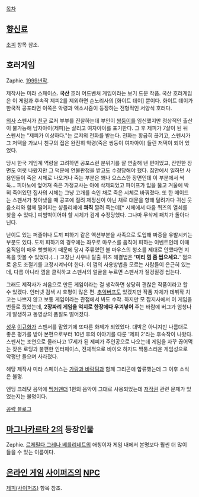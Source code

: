 [[목차]]

== [[향신료]] ==
[[초피]] 항목 참조.

== 호러게임 ==
Zaphie. [[1999년]]작.

제작사는 미라 스페이스. '''국산''' 호러 어드벤처 게임이라는 보기 드문 작품. 국산 호러게임은 이 게임과 후속작 제피2를 제외하면 손노리사의 [화이트 데이] 뿐이다. 화이트 데이가 한국적 공포라면 이쪽은 악령과 엑소시즘이 등장하는 전형적인 서양식 호러다.

[[의사]] 스펜서가 [[친구]] 로저 부부를 진찰하는데 부인이 [[쌍둥이]]를 임신했지만 정상적인 출산이 불가능해 남자아이(제피)는 살리고 여자아이를 포기한다. 그 후 제피가 7살이 된 뒤 스펜서는 "제피가 이상하다."는 로저의 전화를 받는다. 전화는 황급히 끊기고, 스펜서가 그 저택을 가보니 친구의 집은 완전히 악령(죽은 쌍둥이 여자아이) 들린 저택이 되어 있었다.

당시 한국 게임계 역량을 고려하면 공포스런 분위기를 잘 연출해 낸 편이었고, 잔인한 장면도 여럿 나왔지만 그 덕분에 연불판정을 받고도 수정당해야 했다. 집안에서 일하던 사용인들이 죽은 시체로 나오거나 죽는 부분은 꽤나 으스스한 장면인데 이 부분에서 싹둑... 피아노에 엎어져 죽은 가정교사는 아예 삭제되었고 파이프가 입을 뚫고 거울에 박혀 죽어있던 집사의 시체는 그냥 고개를 숙인 채로 죽은 시체로 바꿔졌다. 또 한 메이드는 스펜서가 찾아냈을 때 공포에 질려 제정신이 아닌 채로 대문을 향해 달려가다 귀신 웃음소리와 함께 떨어지는 샹들리에에 '''콰직''' 깔려 죽는데[* 시체에서 다음 퀴즈의 열쇠를 찾을 수 있다.] 피범벅이어야 할 시체가 검게 수정당했다. 그나마 무삭제 패치가 돌아다닌다.

난이도 있는 퍼즐이나 도끼 피하기 같은 액션부분을 사족으로 도입해 짜증을 유발시키는 부분도 있다. 도끼 피하기의 경우에는 좌우로 마우스를 움직여 피하는 이벤트인데 이때 움직임이 매우 뻣뻣하기 때문에 당시 주류였던 볼 마우스의 청소를 제대로 안했다면 지옥을 맛볼 수 있었다.(…) 고장난 사우나 탈출 퀴즈 해결법은 ''''미리 껌 좀 씹으세요.'''' 껌으로 온도 조절기를 고정시켜놔야 한다. 이 껌의 사용방법을 모르는 사람들이 은근히 있는데, 다름 아니라 껌을 클릭하고 스펜서의 얼굴을 누르면 스펜서가 질겅질겅 씹는다.

그래도 제작사가 처음으로 만든 게임이라는 걸 생각하면 상당히 괜찮은 작품이라고 할 수 있겠다. 인터넷 검색 시 호평이 많은 편. [[추억]][[버프]]도 있겠지만 작품 자체가 데뷔작 치고는 나쁘지 않고 보통 게임이라는 관점에서 봐도 수작. 하지만 모 잡지사에서 이 게임을 번들로 줬었는데, '''2장짜리 게임을 억지로 한장에다 우겨넣어''' 주는 바람에 버그가 엄청나게 발생하고 동영상의 품질도 떨어졌다.

[[성우]] [[이규화]]가 스펜서를 맡았기에 또다른 화제가 되었었다. 대박은 아니지만 나름대로 좋은 평가를 받아 본편으로부터 10년 후의 이야기를 다룬 '제피 2'라는 후속작이 나왔다. 스펜서는 조연으로 물러나고 17세가 된 제피가 주인공으로 나오는데 게임을 자꾸 끊어먹는 잦은 로딩과 불편한 인터페이스, 전체적으로 바이오 하자드 짝퉁스러운 게임성으로 악평만 들으며 사라졌다.

해당 제작사 미라 스페이스는 [[가람과 바람]]팀과 함께 그리곤에 합류했는데 그 이후 소식은 불명.

엔딩 크레딧 음악에 [[멕커맨더]] 1편의 음악이 그대로 사용되었는데 [[저작권]] 관련 문제가 있었는지는 불명이다.

[http://blog.naver.com/sadhades/100026558856 공략 블로그]

== [[마그나카르타 2]]의 등장인물 ==
Zephie. [[르제필다 그레나 베를리네트]]의 애칭이자 게임 내에서 본명보다 훨씬 더 많이 들을 수 있는 이름이다.

== [[온라인 게임]] [[사이퍼즈]]의 [[NPC]] ==
[[제피(사이퍼즈)]] 항목 참조.
